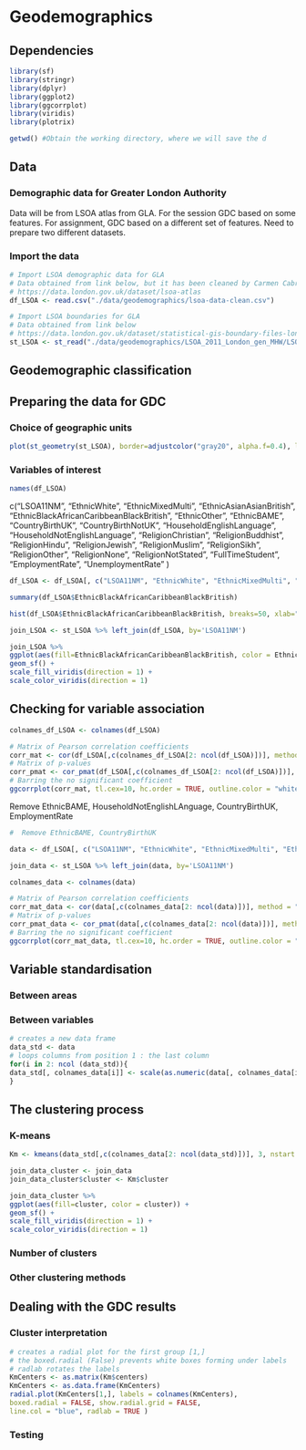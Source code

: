 # Geodemographics {#sec-chp3}

## Dependencies {#sec-sec31}

```r
library(sf)
library(stringr)
library(dplyr)
library(ggplot2)
library(ggcorrplot)
library(viridis)
library(plotrix)
```

```r
getwd() #Obtain the working directory, where we will save the d
```

## Data {#sec-sec32}

### Demographic data for Greater London Authority

Data will be from LSOA atlas from GLA. For the session GDC based on some features. For assignment, GDC based on a different set of features. Need to prepare two different datasets.

### Import the data

```r

# Import LSOA demographic data for GLA
# Data obtained from link below, but it has been cleaned by Carmen Cabrera-Arnau
# https://data.london.gov.uk/dataset/lsoa-atlas
df_LSOA <- read.csv("./data/geodemographics/lsoa-data-clean.csv")

# Import LSOA boundaries for GLA
# Data obtained from link below
# https://data.london.gov.uk/dataset/statistical-gis-boundary-files-london
st_LSOA <- st_read("./data/geodemographics/LSOA_2011_London_gen_MHW/LSOA_2011_London_gen_MHW.shp")

```

## Geodemographic classification {#sec-sec33}

## Preparing the data for GDC {#sec-sec34}

### Choice of geographic units

```r
plot(st_geometry(st_LSOA), border=adjustcolor("gray20", alpha.f=0.4), lwd=0.6)
```

### Variables of interest

```r
names(df_LSOA)
```

c("LSOA11NM", "EthnicWhite", "EthnicMixedMulti", "EthnicAsianAsianBritish", "EthnicBlackAfricanCaribbeanBlackBritish", "EthnicOther", "EthnicBAME", "CountryBirthUK", "CountryBirthNotUK", "HouseholdEnglishLanguage", "HouseholdNotEnglishLanguage", "ReligionChristian", "ReligionBuddhist", "ReligionHindu", "ReligionJewish", "ReligionMuslim", "ReligionSikh", "ReligionOther", "ReligionNone", "ReligionNotStated", "FullTimeStudent", "EmploymentRate", "UnemploymentRate" )

```r
df_LSOA <- df_LSOA[, c("LSOA11NM", "EthnicWhite", "EthnicMixedMulti", "EthnicAsianAsianBritish", "EthnicBlackAfricanCaribbeanBlackBritish", "EthnicOther", "EthnicBAME", "CountryBirthUK", "CountryBirthNotUK", "FullTimeStudent", "EmploymentRate", "UnemploymentRate" )]
```


```r
summary(df_LSOA$EthnicBlackAfricanCaribbeanBlackBritish)
```
```r
hist(df_LSOA$EthnicBlackAfricanCaribbeanBlackBritish, breaks=50, xlab="% Muslim", main=NULL)
```
```r
join_LSOA <- st_LSOA %>% left_join(df_LSOA, by='LSOA11NM')
```

```r
join_LSOA %>% 
ggplot(aes(fill=EthnicBlackAfricanCaribbeanBlackBritish, color = EthnicBlackAfricanCaribbeanBlackBritish)) + 
geom_sf() +
scale_fill_viridis(direction = 1) + 
scale_color_viridis(direction = 1) 
```

## Checking for variable association {#sec-sec35}

```r
colnames_df_LSOA <- colnames(df_LSOA)
```

```r
# Matrix of Pearson correlation coefficients
corr_mat <- cor(df_LSOA[,c(colnames_df_LSOA[2: ncol(df_LSOA)])], method = "pearson")
# Matrix of p-values
corr_pmat <- cor_pmat(df_LSOA[,c(colnames_df_LSOA[2: ncol(df_LSOA)])], method = "pearson")
# Barring the no significant coefficient
ggcorrplot(corr_mat, tl.cex=10, hc.order = TRUE, outline.color = "white", p.mat = corr_pmat, colors = c(viridis(3)))
```
 Remove EthnicBAME, HouseholdNotEnglishLAnguage, CountryBirthUK, EmploymentRate

```r
#  Remove EthnicBAME, CountryBirthUK

data <- df_LSOA[, c("LSOA11NM", "EthnicWhite", "EthnicMixedMulti", "EthnicAsianAsianBritish", "EthnicBlackAfricanCaribbeanBlackBritish", "EthnicOther","CountryBirthNotUK", "FullTimeStudent", "EmploymentRate", "UnemploymentRate" )]
```

```r
join_data <- st_LSOA %>% left_join(data, by='LSOA11NM')
```

```r
colnames_data <- colnames(data)
```

```r
# Matrix of Pearson correlation coefficients
corr_mat_data <- cor(data[,c(colnames_data[2: ncol(data)])], method = "pearson")
# Matrix of p-values
corr_pmat_data <- cor_pmat(data[,c(colnames_data[2: ncol(data)])], method = "pearson")
# Barring the no significant coefficient
ggcorrplot(corr_mat_data, tl.cex=10, hc.order = TRUE, outline.color = "white", p.mat = corr_pmat_data, colors = c(viridis(3)))
```

## Variable standardisation {#sec-sec3}

### Between areas

### Between variables

```r
# creates a new data frame
data_std <- data
# loops columns from position 1 : the last column
for(i in 2: ncol (data_std)){
data_std[, colnames_data[i]] <- scale(as.numeric(data[, colnames_data[i]]))
}
```



## The clustering process {#sec-sec36}

### K-means

```r
Km <- kmeans(data_std[,c(colnames_data[2: ncol(data_std)])], 3, nstart = 20, iter.max = 1000)
```


```r
join_data_cluster <- join_data
join_data_cluster$cluster <- Km$cluster
```


```r
join_data_cluster %>% 
ggplot(aes(fill=cluster, color = cluster)) + 
geom_sf() +
scale_fill_viridis(direction = 1) + 
scale_color_viridis(direction = 1) 
```

### Number of clusters

### Other clustering methods

## Dealing with the GDC results {#sec-sec37}

### Cluster interpretation

```r
# creates a radial plot for the first group [1,]
# the boxed.radial (False) prevents white boxes forming under labels
# radlab rotates the labels
KmCenters <- as.matrix(Km$centers)
KmCenters <- as.data.frame(KmCenters)
radial.plot(KmCenters[1,], labels = colnames(KmCenters),
boxed.radial = FALSE, show.radial.grid = FALSE,
line.col = "blue", radlab = TRUE )
```

### Testing
